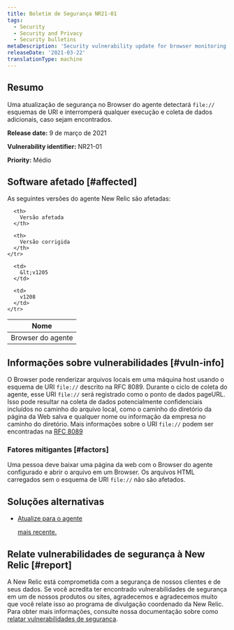 ```yaml
---
title: Boletim de Segurança NR21-01
tags:
  - Security
  - Security and Privacy
  - Security bulletins
metaDescription: 'Security vulnerability update for browser monitoring agent, March 09, 2021'
releaseDate: '2021-03-22'
translationType: machine
---
```


## Resumo

Uma atualização de segurança no Browser do agente detectará `file://` esquemas de URI e interromperá qualquer execução e coleta de dados adicionais, caso sejam encontrados.

<DoNotTranslate>**Release date:**</DoNotTranslate> 9 de março de 2021

<DoNotTranslate>**Vulnerability identifier:**</DoNotTranslate> NR21-01

<DoNotTranslate>**Priority:**</DoNotTranslate> Médio

## Software afetado [#affected]

As seguintes versões do agente New Relic são afetadas:

<table>
  <thead>
    <tr>
      <th>
        Nome
      </th>

      <th>
        Versão afetada
      </th>

      <th>
        Versão corrigida
      </th>
    </tr>
  </thead>

  <tbody>
    <tr>
      <td>
        Browser do agente
      </td>

      <td>
        &lt;v1205
      </td>

      <td>
        v1208
      </td>
    </tr>
  </tbody>
</table>

## Informações sobre vulnerabilidades [#vuln-info]

O Browser pode renderizar arquivos locais em uma máquina host usando o esquema de URI `file://` descrito na RFC 8089. Durante o ciclo de coleta do agente, esse URI `file://` será registrado como o ponto de dados pageURL. Isso pode resultar na coleta de dados potencialmente confidenciais incluídos no caminho do arquivo local, como o caminho do diretório da página da Web salva e qualquer nome ou informação da empresa no caminho do diretório. Mais informações sobre o URI `file://` podem ser encontradas na [RFC 8089](https://tools.ietf.org/html/rfc8089)

### Fatores mitigantes [#factors]

Uma pessoa deve baixar uma página da web com o Browser do agente configurado e abrir o arquivo em um Browser. Os arquivos HTML carregados sem o esquema de URI `file://` não são afetados.

## Soluções alternativas

* [Atualize para o agente ](/docs/browser/new-relic-browser/installation/update-browser-agent)

  <InlinePopover type="browser">[](/docs/browser/new-relic-browser/installation/update-browser-agent)</InlinePopover>

  [mais recente.](/docs/browser/new-relic-browser/installation/update-browser-agent)

## Relate vulnerabilidades de segurança à New Relic [#report]

A New Relic está comprometida com a segurança de nossos clientes e de seus dados. Se você acredita ter encontrado vulnerabilidades de segurança em um de nossos produtos ou sites, agradecemos e agradecemos muito que você relate isso ao programa de divulgação coordenado da New Relic. Para obter mais informações, consulte nossa documentação sobre como [relatar vulnerabilidades de segurança](/docs/security/new-relic-security/data-privacy/reporting-security-vulnerabilities).